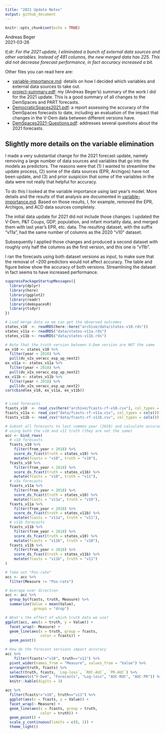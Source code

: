 ```yaml
---
title: "2021 Update Notes"
output: github_document
---
```


```r
knitr::opts_chunk$set(echo = TRUE)
```

Andreas Beger  
2021-03-26

_tl;dr: For the 2021 update, I eliminated a bunch of external data sources and other variables. Instead of 481 columns, the new merged data has 225. This did not decrease forecast performance, in fact accuracy increased a bit._

Other files you can read here are:

- [variable-importance.md](variable-importance.md): details on how I decided which variables and external data sources to take out.
- [project-summary.pdf](project-summary.pdf): my (Andreas Beger's) summary of the work I did for the 2021 update. This is a good summary of all changes to the DemSpaces and PART forecasts. 
- [DemocraticSpaces2021.pdf](DemocraticSpaces2021.pdf): a report assessing the accuracy of the DemSpaces forecasts to date, including an evaluation of the impact that changes in the V-Dem data between different versions have.
- [DemSpaces2021-Questions.pdf](DemSpaces2021-Questions.pdf): addresses several questions about the 2021 forecasts.


## Slightly more details on the variable elimination

I made a very substantial change for the 2021 forecast update, namely removing a large number of data sources and variables that go into the models as predictors. The reasons were that (1) I wanted to streamline the update process, (2) some of the data sources (EPR, Archigos) have not been update, and (3) and prior suspicion that some of the variables in the data were not really that helpful for accuracy. 

To do this I looked at the variable importance using last year's model. More details and the results of that analysis are documented in [variable-importance.md](variable-importance.md). Based on those results, I, for example, removed the EPR, Archigos, and ACD data sources completely. 

The initial data update for 2021 did not include those changes: I updated the V-Dem, P&T Coups, GDP, population, and infant mortality data, and merged them with last year's EPR, etc. data. The resulting dataset, with the suffix "v11a", had the same number of columns as the 2020 "v10" dataset. 

Subsequently I applied those changes and produced a second dataset with roughly only half the columns as the first version, and this one is "v11b". 

I ran the forecasts using both dataset versions as input, to make sure that the removal of \~200 predictors would not affect accuracy. The table and figure below show the accuracy of both versions. Streamlining the dataset in fact seems to have increased performance. 


```r
suppressPackageStartupMessages({
  library(dplyr)
  library(here)
  library(ggplot2)
  library(readr)
  library(demspacesR)
  library(tidyr)
})

# Load merge data so we can get the observed outcomes
states_v10  <- readRDS(here::here("archive/data/states-v10.rds"))
states_v11a <- readRDS("data/states-v11a.rds")
states_v11b <- readRDS("data/states-v11b.rds")

# Note that the truth version between V-Dem version are NOT the same
ex_v10 <- states_v10 %>%
  filter(year < 2018) %>%
  pull(dv_v2x_veracc_osp_up_next2)
ex_v11a <- states_v11a %>%
  filter(year < 2018) %>%
  pull(dv_v2x_veracc_osp_up_next2)
ex_v11b <- states_v11b %>%
  filter(year < 2018) %>%
  pull(dv_v2x_veracc_osp_up_next2)
cor(cbind(ex_v10, ex_v11a, ex_v11b))


# Load forecasts
fcasts_v10  <- read_csv(here("archive/fcasts-rf-v10.csv"), col_types = cols())
fcasts_v11a <- read_csv("data/fcasts-rf-v11a.csv", col_types = cols())
fcasts_v11b <- read_csv("data/fcasts-rf-v11b.csv", col_types = cols())

# Subset all forecasts to last common year (2018) and calculate accuracy,
# using both the v10 and v11 truth (they are not the same)
acc <- bind_rows(
  # v10 forecasts
  fcasts_v10 %>%
    filter(from_year < 2018) %>%
    score_ds_fcast(truth = states_v10) %>%
    mutate(fcasts = "v10", truth = "v10"),
  fcasts_v10 %>%
    filter(from_year < 2018) %>%
    score_ds_fcast(truth = states_v11b) %>%
    mutate(fcasts = "v10", truth = "v11"),
  # v3a forecasts
  fcasts_v11a %>%
    filter(from_year < 2018) %>%
    score_ds_fcast(truth = states_v10) %>%
    mutate(fcasts = "v11a", truth = "v10"),
  fcasts_v11a %>%
    filter(from_year < 2018) %>%
    score_ds_fcast(truth = states_v11b) %>%
    mutate(fcasts = "v11a", truth = "v11"),
  # v11b forecasts
  fcasts_v11b %>%
    filter(from_year < 2018) %>%
    score_ds_fcast(truth = states_v10) %>%
    mutate(fcasts = "v11b", truth = "v10"),
  fcasts_v11b %>%
    filter(from_year < 2018) %>%
    score_ds_fcast(truth = states_v11b) %>%
    mutate(fcasts = "v11b", truth = "v11")
)

# Take out "Pos-rate"
acc <- acc %>%
  filter(Measure != "Pos-rate")

# Average over direction
acc <- acc %>%
  group_by(fcasts, truth, Measure) %>%
  summarize(Value = mean(Value),
            .groups = "drop")

# What's the effect of which truth data we use?
ggplot(acc, aes(x = truth, y = Value)) +
  facet_wrap(~ Measure) +
  geom_line(aes(x = truth, group = fcasts,
                color = fcasts)) +
  geom_point()
```

```r
# How do the forecast versions impact accuracy
acc %>%
    filter(fcasts!="v10", truth=="v11") %>% 
  pivot_wider(names_from = "Measure", values_from = "Value") %>% 
  arrange(truth, fcasts) %>%
  select(truth, fcasts, `Log-loss`, `ROC-AUC`, `PR-AUC`) %>%
  setNames(c("V-Dem", "Forecasts", "Log-loss", "AUC-ROC", "AUC-PR")) %>%
  knitr::kable(digits = 3)

acc %>%
  filter(fcasts!="v10", truth=="v11") %>%
  ggplot(aes(x = fcasts, y = Value)) +
  facet_wrap(~ Measure) +
  geom_line(aes(x = fcasts, group = truth,
                color = truth)) +
  geom_point() +
  scale_y_continuous(limits = c(0, 1)) +
  theme_light()
```


